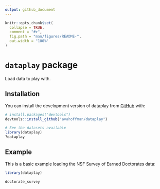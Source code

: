 ```yaml
---
output: github_document
---
```


<!-- README.md is generated from README.Rmd. Please edit that file -->

```r
knitr::opts_chunk$set(
  collapse = TRUE,
  comment = "#>",
  fig.path = "man/figures/README-",
  out.width = "100%"
)
```

# `dataplay` package

<!-- badges: start -->
<!-- badges: end -->

Load data to play with.

## Installation

You can install the development version of dataplay from [GitHub](https://github.com/) with:

``` r
# install.packages("devtools")
devtools::install_github("avahoffman/dataplay")

# See the datasets available
library(dataplay)
?dataplay
```

## Example

This is a basic example loading the NSF Survey of Earned Doctorates data:

```r
library(dataplay)

doctorate_survey

```
